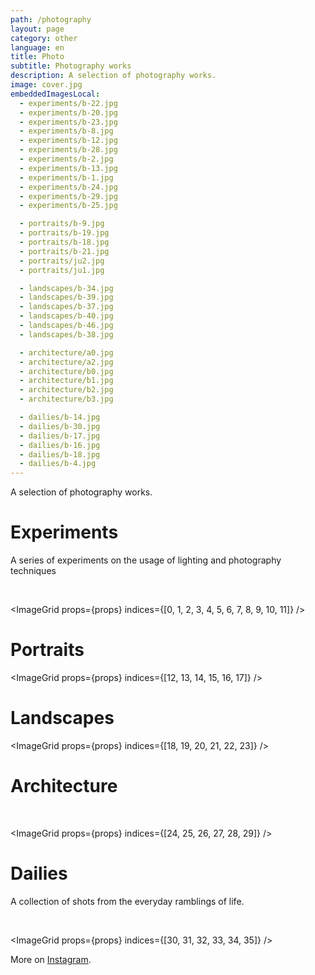 ```yaml
---
path: /photography
layout: page
category: other
language: en
title: Photo
subtitle: Photography works
description: A selection of photography works.
image: cover.jpg
embeddedImagesLocal:
  - experiments/b-22.jpg
  - experiments/b-20.jpg
  - experiments/b-23.jpg
  - experiments/b-8.jpg
  - experiments/b-12.jpg
  - experiments/b-28.jpg
  - experiments/b-2.jpg
  - experiments/b-13.jpg
  - experiments/b-1.jpg
  - experiments/b-24.jpg
  - experiments/b-29.jpg
  - experiments/b-25.jpg

  - portraits/b-9.jpg
  - portraits/b-19.jpg
  - portraits/b-18.jpg
  - portraits/b-21.jpg
  - portraits/ju2.jpg
  - portraits/ju1.jpg

  - landscapes/b-34.jpg
  - landscapes/b-39.jpg
  - landscapes/b-37.jpg
  - landscapes/b-40.jpg
  - landscapes/b-46.jpg
  - landscapes/b-38.jpg

  - architecture/a0.jpg
  - architecture/a2.jpg
  - architecture/b0.jpg
  - architecture/b1.jpg
  - architecture/b2.jpg
  - architecture/b3.jpg

  - dailies/b-14.jpg
  - dailies/b-30.jpg
  - dailies/b-17.jpg
  - dailies/b-16.jpg
  - dailies/b-18.jpg
  - dailies/b-4.jpg
---
```


A selection of photography works.

# Experiments

A series of experiments on the usage of lighting and photography techniques

<br />

<ImageGrid props={props} indices={[0, 1, 2, 3, 4, 5, 6, 7, 8, 9, 10, 11]} />

# Portraits

<ImageGrid props={props} indices={[12, 13, 14, 15, 16, 17]} />

# Landscapes

<ImageGrid props={props} indices={[18, 19, 20, 21, 22, 23]} />

# Architecture

<br />

<ImageGrid props={props} indices={[24, 25, 26, 27, 28, 29]} />

# Dailies

A collection of shots from the everyday ramblings of life.

<br />

<ImageGrid props={props} indices={[30, 31, 32, 33, 34, 35]} />

More on [Instagram](https://instagram.com/maximetouroute).
